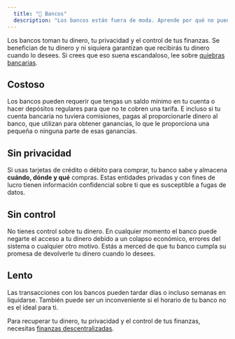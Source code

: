 ```yaml
---
  title: "🏦 Bancos"
  description: "Los bancos están fuera de moda. Aprende por qué no pueden competir con DeFi."
---
```


Los bancos toman tu dinero, tu privacidad y el control de tus finanzas. Se benefician de tu dinero y ni siquiera garantizan que recibirás tu dinero cuando lo desees. Si crees que eso suena escandaloso, lee sobre [quiebras bancarias](https://en.wikipedia.org/wiki/Bank_failure).

## Costoso

Los bancos pueden requerir que tengas un saldo mínimo en tu cuenta o hacer depósitos regulares para que no te cobren una tarifa. E incluso si tu cuenta bancaria no tuviera comisiones, pagas al proporcionarle dinero al banco, que utilizan para obtener ganancias, lo que le proporciona una pequeña o ninguna parte de esas ganancias.

## Sin privacidad

Si usas tarjetas de crédito o débito para comprar, tu banco sabe y almacena **cuándo, dónde y qué** compras. Estas entidades privadas y con fines de lucro tienen información confidencial sobre ti que es susceptible a fugas de datos.

## Sin control

No tienes control sobre tu dinero. En cualquier momento el banco puede negarte el acceso a tu dinero debido a un colapso económico, errores del sistema o cualquier otro motivo. Estás a merced de que tu banco cumpla su promesa de devolverle tu dinero cuando lo desees.

## Lento

Las transacciones con los bancos pueden tardar días o incluso semanas en liquidarse. También puede ser un inconveniente si el horario de tu banco no es el ideal para ti.

Para recuperar tu dinero, tu privacidad y el control de tus finanzas, necesitas [finanzas descentralizadas](/blog/defi).